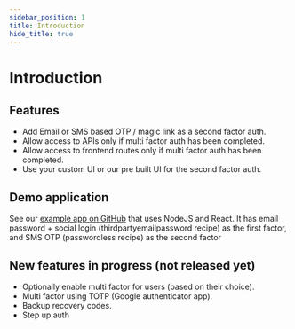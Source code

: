 ```yaml
---
sidebar_position: 1
title: Introduction
hide_title: true
---
```



# Introduction


## Features
- Add Email or SMS based OTP / magic link as a second factor auth.
- Allow access to APIs only if multi factor auth has been completed.
- Allow access to frontend routes only if multi factor auth has been completed.
- Use your custom UI or our pre built UI for the second factor auth.

## Demo application
See our [example app on GitHub](https://github.com/supertokens/supertokens-auth-react/tree/master/examples/with-thirdpartyemailpassword-2fa-passwordless) that uses NodeJS and React. It has email password + social login (thirdpartyemailpassword recipe) as the first factor, and SMS OTP (passwordless recipe) as the second factor

## New features in progress (not released yet)
- Optionally enable multi factor for users (based on their choice).
- Multi factor using TOTP (Google authenticator app).
- Backup recovery codes.
- Step up auth